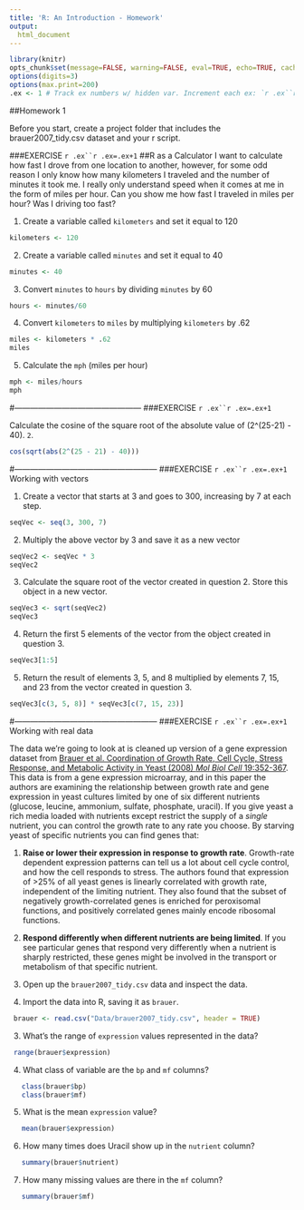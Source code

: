 ```yaml
---
title: 'R: An Introduction - Homework'
output:
  html_document
---
```


```r
library(knitr)
opts_chunk$set(message=FALSE, warning=FALSE, eval=TRUE, echo=TRUE, cache=TRUE)
options(digits=3)
options(max.print=200)
.ex <- 1 # Track ex numbers w/ hidden var. Increment each ex: `r .ex``r .ex=.ex+1`
```

##Homework 1

Before you start, create a project folder that includes the brauer2007_tidy.csv dataset and your r script.

###EXERCISE `r .ex``r .ex=.ex+1`
##R as a Calculator
I want to calculate how fast I drove from one location to another, however, for some odd reason I only know how many kilometers I traveled and the number of minutes it took me. I really only understand speed when it comes at me in the form of miles per hour. Can you show me how fast I traveled in miles per hour? Was I driving too fast?

1.	Create a variable called `kilometers` and set it equal to 120

```r
kilometers <- 120
```

2.	Create a variable called `minutes` and set it equal to 40
```r
minutes <- 40
```

3.	Convert `minutes` to `hours` by dividing `minutes` by 60
```r
hours <- minutes/60
```

4.	Convert `kilometers` to `miles` by multiplying  `kilometers` by .62
```r
miles <- kilometers * .62
miles
```

5. Calculate the `mph` (miles per hour) 
```r
mph <- miles/hours
mph
```


#------------------------------------------------
###EXERCISE `r .ex``r .ex=.ex+1`

Calculate the cosine of the square root of the absolute value of (2^(25-21) - 40). 
`2`.
```r
cos(sqrt(abs(2^(25 - 21) - 40)))
```


#------------------------------------------------------
###EXERCISE `r .ex``r .ex=.ex+1`
Working with vectors

1. Create a vector that starts at 3 and goes to 300, increasing by 7 at each step.

```r
seqVec <- seq(3, 300, 7)
```

2. Multiply the above vector by 3 and save it as a new vector
```r
seqVec2 <- seqVec * 3
seqVec2
```

3. Calculate the square root of the vector created in question 2. Store this object in a new vector.
```r
seqVec3 <- sqrt(seqVec2)
seqVec3
```

4. Return the first 5 elements of the vector from the object created in question 3.
```r
seqVec3[1:5]
```

5. Return the result of elements 3, 5, and 8 multiplied by elements 7, 15, and 23 from the vector created in question 3.
```r
seqVec3[c(3, 5, 8)] * seqVec3[c(7, 15, 23)]
```
#------------------------------------------------------
###EXERCISE `r .ex``r .ex=.ex+1`
Working with real data

The data we're going to look at is cleaned up version of a gene expression dataset from [Brauer et al. Coordination of Growth Rate, Cell Cycle, Stress Response, and Metabolic Activity in Yeast (2008) _Mol Biol Cell_ 19:352-367](http://www.ncbi.nlm.nih.gov/pubmed/17959824). This data is from a gene expression microarray, and in this paper the authors are examining the relationship between growth rate and gene expression in yeast cultures limited by one of six different nutrients (glucose, leucine, ammonium, sulfate, phosphate, uracil). If you give yeast a rich media loaded with nutrients except restrict the supply of a _single_ nutrient, you can control the growth rate to any rate you choose. By starving yeast of specific nutrients you can find genes that: 

1. **Raise or lower their expression in response to growth rate**. Growth-rate dependent expression patterns can tell us a lot about cell cycle control, and how the cell responds to stress. The authors found that expression of >25% of all yeast genes is linearly correlated with growth rate, independent of the limiting nutrient. They also found that the subset of negatively growth-correlated genes is enriched for peroxisomal functions, and positively correlated genes mainly encode ribosomal functions. 
2. **Respond differently when different nutrients are being limited**. If you see particular genes that respond very differently when a nutrient is sharply restricted, these genes might be involved in the transport or metabolism of that specific nutrient.


1. Open up the `brauer2007_tidy.csv` data and inspect the data.

2. Import the data into R, saving it as `brauer`. 
```r
 brauer <- read.csv("Data/brauer2007_tidy.csv", header = TRUE)
```

3. What's the range of `expression` values represented in the data?
```r
 range(brauer$expression)
```

4. What class of variable are the `bp` and `mf` columns?
```r
   class(brauer$bp)
   class(brauer$mf)
```
5. What is the mean `expression` value?
```r
   mean(brauer$expression)
```

6. How many times does Uracil show up in the `nutrient` column?
```r
   summary(brauer$nutrient)
```

7. How many missing values are there in the `mf` column?
```r
   summary(brauer$mf)
```
